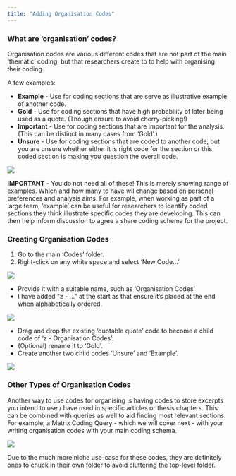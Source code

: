 ```yaml
---
title: "Adding Organisation Codes"
---
```


### What are 'organisation' codes?

Organisation codes are various different codes that are not part of the main 'thematic' coding, but that researchers create to to help with organising their coding.

A few examples:

- **Example** - Use for coding sections that are serve as illustrative example of another code.
- **Gold** - Use for coding sections that have high probability of later being used as a quote. (Though ensure to avoid cherry-picking!)
- **Important** - Use for coding sections that are important for the analysis. (This can be distinct in many cases from 'Gold'.)
- **Unsure** - Use for coding sections that are coded to another code, but you are unsure whether either it is right code for the section or this coded section is making you question the overall code.

![](../images/codes-4.png)

**IMPORTANT** - You do not need all of these! This is merely showing range of examples. Which and how many to have wil change based on personal preferences and analysis aims. For example, when working as part of a large team, 'example' can be useful for researchers to identify coded sections they think illustrate specific codes they are developing. This can then help inform discussion to agree a share coding schema for the project.

### Creating Organisation Codes 

::: instructions

1. Go to the main 'Codes' folder.
2. Right-click on any white space and select 'New Code...'

![](../images/codes-1.png)

:::

::: instructions

- Provide it with a suitable name, such as 'Organisation Codes'
- I have added "z - ..." at the start as that ensure it's placed at the end when alphabetically ordered.

![](../images/codes-2.png)

:::

::: instructions

- Drag and drop the existing 'quotable quote' code to become a child code of 'z - Organisation Codes'.
- (Optional) rename it to 'Gold'.
- Create another two child codes 'Unsure' and 'Example'.

![](../images/codes-3.png)

:::

### Other Types of Organisation Codes

Another way to use codes for organising is having codes to store excerpts you intend to use / have used in specific articles or thesis chapters. This can be combined with queries as well to aid finding most relevant sections. For example, a Matrix Coding Query - which we will cover next - with your writing organisation codes with your main coding schema.

![](../images/codes-writing.png)

Due to the much more niche use-case for these codes, they are definitely ones to chuck in their own folder to avoid cluttering the top-level folder.
